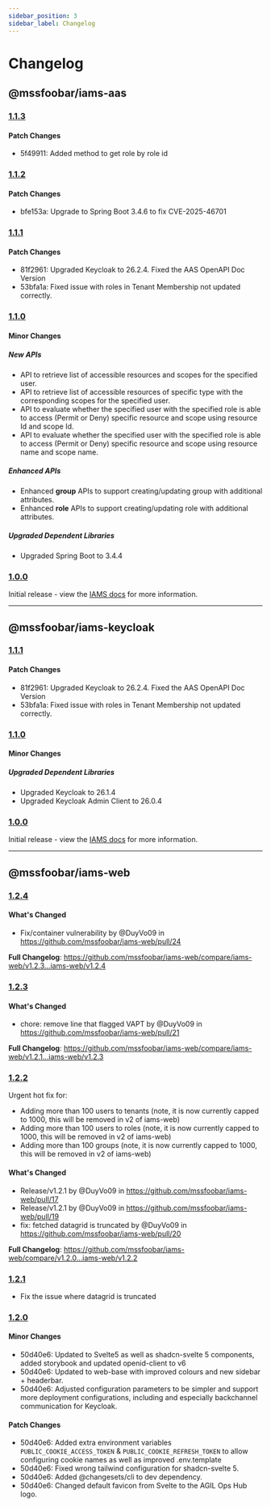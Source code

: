 ```yaml
---
sidebar_position: 3
sidebar_label: Changelog
---
```


# Changelog

## @mssfoobar/iams-aas

### [1.1.3](https://github.com/mssfoobar/iams/releases/tag/iams-aas/v1.1.3)

#### Patch Changes

- 5f49911: Added method to get role by role id

### [1.1.2](https://github.com/mssfoobar/iams/releases/tag/iams-aas/v1.1.2)

#### Patch Changes

- bfe153a: Upgrade to Spring Boot 3.4.6 to fix CVE-2025-46701

### [1.1.1](https://github.com/mssfoobar/iams/releases/tag/v1.1.1)

#### Patch Changes

- 81f2961: Upgraded Keycloak to 26.2.4.
  Fixed the AAS OpenAPI Doc Version
- 53bfa1a: Fixed issue with roles in Tenant Membership not updated correctly.


### [1.1.0](https://github.com/mssfoobar/iams/releases/tag/v1.1.0)

#### Minor Changes

##### New APIs

-   API to retrieve list of accessible resources and scopes for the specified user.
-   API to retrieve list of accessible resources of specific type with the corresponding scopes for the specified user.
-   API to evaluate whether the specified user with the specified role is able to access (Permit or Deny) specific resource and scope using resource Id and scope Id.
-   API to evaluate whether the specified user with the specified role is able to access (Permit or Deny) specific resource and scope using resource name and scope name.

##### Enhanced APIs

-   Enhanced **group** APIs to support creating/updating group with additional attributes.
-   Enhanced **role** APIs to support creating/updating role with additional attributes.

##### Upgraded Dependent Libraries

-   Upgraded Spring Boot to 3.4.4

### [1.0.0](https://github.com/mssfoobar/iams/releases/tag/v1.0.0)

Initial release - view the [IAMS docs](../overview/features.md) for more information.

---

## @mssfoobar/iams-keycloak

### [1.1.1](https://github.com/mssfoobar/iams/releases/tag/v1.1.1)

#### Patch Changes

- 81f2961: Upgraded Keycloak to 26.2.4.
  Fixed the AAS OpenAPI Doc Version
- 53bfa1a: Fixed issue with roles in Tenant Membership not updated correctly.


### [1.1.0](https://github.com/mssfoobar/iams/releases/tag/v1.1.0)

#### Minor Changes

##### Upgraded Dependent Libraries

-   Upgraded Keycloak to 26.1.4
-   Upgraded Keycloak Admin Client to 26.0.4

### [1.0.0](https://github.com/mssfoobar/iams/releases/tag/v1.0.0)

Initial release - view the [IAMS docs](../overview/features.md) for more information.

---

## @mssfoobar/iams-web

### [1.2.4](https://github.com/mssfoobar/iams-web/releases/tag/iams-web%2Fv1.2.4)

#### What's Changed

-   Fix/container vulnerability by @DuyVo09 in https://github.com/mssfoobar/iams-web/pull/24

**Full Changelog**: https://github.com/mssfoobar/iams-web/compare/iams-web/v1.2.3...iams-web/v1.2.4

### [1.2.3](https://github.com/mssfoobar/iams-web/releases/tag/iams-web%2Fv1.2.3)

#### What's Changed

-   chore: remove line that flagged VAPT by @DuyVo09 in https://github.com/mssfoobar/iams-web/pull/21

**Full Changelog**: https://github.com/mssfoobar/iams-web/compare/iams-web/v1.2.1...iams-web/v1.2.3

### [1.2.2](https://github.com/mssfoobar/iams-web/releases/tag/iams-web%2Fv1.2.2)

Urgent hot fix for:

-   Adding more than 100 users to tenants (note, it is now currently capped to 1000, this will be removed in v2 of iams-web)
-   Adding more than 100 users to roles (note, it is now currently capped to 1000, this will be removed in v2 of iams-web)
-   Adding more than 100 groups (note, it is now currently capped to 1000, this will be removed in v2 of iams-web)

#### What's Changed

-   Release/v1.2.1 by @DuyVo09 in https://github.com/mssfoobar/iams-web/pull/17
-   Release/v1.2.1 by @DuyVo09 in https://github.com/mssfoobar/iams-web/pull/19
-   fix: fetched datagrid is truncated by @DuyVo09 in https://github.com/mssfoobar/iams-web/pull/20

**Full Changelog**: https://github.com/mssfoobar/iams-web/compare/v1.2.0...iams-web/v1.2.2

### [1.2.1](https://github.com/mssfoobar/iams-web/releases/tag/iams-web%2Fv1.2.1)

-   Fix the issue where datagrid is truncated

### [1.2.0](https://github.com/mssfoobar/iams-web/releases/tag/v1.2.0)

#### Minor Changes

-   50d40e6: Updated to Svelte5 as well as shadcn-svelte 5 components, added storybook and updated openid-client to v6
-   50d40e6: Updated to web-base with improved colours and new sidebar + headerbar.
-   50d40e6: Adjusted configuration parameters to be simpler and support more deployment configurations, including and
    especially backchannel communication for Keycloak.

#### Patch Changes

-   50d40e6: Added extra environment variables `PUBLIC_COOKIE_ACCESS_TOKEN` & `PUBLIC_COOKIE_REFRESH_TOKEN` to allow
    configuring cookie names as well as improved .env.template
-   50d40e6: Fixed wrong tailwind configuration for shadcn-svelte 5.
-   50d40e6: Added @changesets/cli to dev dependency.
-   50d40e6: Changed default favicon from Svelte to the AGIL Ops Hub logo.
